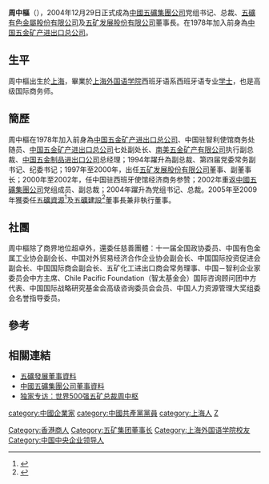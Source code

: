 {{refimprove|time=2009-07-21T14:50:39+00:00}}
'''周中樞'''（{{bd|1953年|11月|catIdx=Z周}}），2004年12月29日正式成為[[中國五礦集團公司|中國五礦集團公司]]党组书记、总裁、[[五礦有色金屬股份有限公司|五礦有色金屬股份有限公司]]及[[五矿发展股份有限公司|五矿发展股份有限公司]]董事長。在1978年加入前身為[[中国五金矿产进出口总公司|中国五金矿产进出口总公司]]。

== 生平 ==
周中樞出生於[[上海|上海]]，畢業於[[上海外国语学院|上海外国语学院]]西班牙语系西班牙语专业[[学士|学士]]，也是高级国际商务师。

== 簡歷 ==
周中樞在1978年加入前身為[[中国五金矿产进出口总公司|中国五金矿产进出口总公司]]、中国驻智利使馆商务处随员、[[中国五金矿产进出口总公司|中国五金矿产进出口总公司]]七处副处长、[[南美五金矿产有限公司|南美五金矿产有限公司]]执行副总裁、[[中国五金制品进出口公司|中国五金制品进出口公司]]总经理；1994年躍升為副总裁、第四届党委常务副书记、纪委书记；1997年至2000年，出任[[五矿发展股份有限公司|五矿发展股份有限公司]]董事、副董事长；2000年至2002年，任中国驻西班牙使馆经济商务参赞；2002年重返[[中國五礦集團公司|中國五礦集團公司]]党组成员、副总裁；2004年躍升為党组书记、总裁。2005年至2009年獲委任[[五礦資源|五礦資源]]<ref>{{Cite web |url=http://www.hkexnews.hk/listedco/listconews/sehk/20090630/LTN20090630294_C.pdf |title=五礦資源(1208.HK)董事長兼非執行董事周中樞正式離任 |accessdate=2009-07-22 |archive-date=2009-07-04 |archive-url=https://web.archive.org/web/20090704110845/http://www.hkexnews.hk/listedco/listconews/sehk/20090630/LTN20090630294_C.pdf |dead-url=no }}</ref>及[[五礦建設|五礦建設]]<ref>{{Cite web |url=http://www.hkexnews.hk/listedco/listconews/sehk/20090626/LTN20090626195_C.pdf |title=五礦建設(0230.HK)董事長兼非執行董事周中樞正式離任 |accessdate=2009-07-22 |archive-date=2009-07-18 |archive-url=https://web.archive.org/web/20090718093358/http://www.hkexnews.hk/listedco/listconews/sehk/20090626/LTN20090626195_C.pdf |dead-url=no }}</ref>董事長兼非執行董事。

==社團==
周中樞除了商界地位超卓外，還委任慈善團體：十一届全国政协委员、中国有色金属工业协会副会长、中国对外贸易经济合作企业协会副会长、中国国际投资促进会副会长、中国国际商会副会长、五矿化工进出口商会常务理事、中国－智利企业家委员会中方主席、Chile Pacific Foundation（智太基金会）国际咨询顾问团中方代表、中国国际战略研究基金会高级咨询委员会会员、中国人力资源管理大奖组委会名誉指导委员。

== 參考 ==
{{reflist}}

==相關連結==
*[http://www.minlist.com.cn/outline.jsp?column_no=0104 五礦發展董事資料]{{dead link|date=2017年12月 |bot=InternetArchiveBot |fix-attempted=yes }}
*[https://web.archive.org/web/20101204083059/http://www.minmetals.com.cn/introduction.jsp?article_millseconds=1207189205859&column_no=03 中國五礦集團公司董事資料]
*[http://info.china.alibaba.com/news/detail/v6-d1000565458.html 独家专访：世界500强五矿总裁周中枢]

{{DEFAULTSORT:Zhou周}}
[[Category:香港商人|Category:香港商人]]
[[category:中國企業家|category:中國企業家]]
[[category:中國共產黨黨員|category:中國共產黨黨員]]
[[category:上海人|category:上海人]]
[[category:周姓|Z]]
[[Category:五矿集团董事长|Category:五矿集团董事长]]
[[Category:上海外国语学院校友|Category:上海外国语学院校友]]
[[Category:中国中央企业领导人|Category:中国中央企业领导人]]